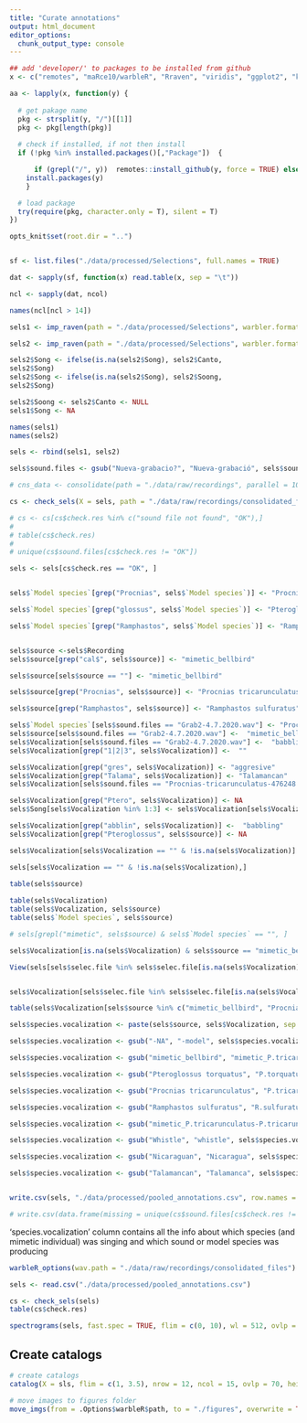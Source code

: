 ```yaml
---
title: "Curate annotations"
output: html_document
editor_options: 
  chunk_output_type: console
---
```


```r

## add 'developer/' to packages to be installed from github
x <- c("remotes", "maRce10/warbleR", "Rraven", "viridis", "ggplot2", "knitr", "kableExtra", "formatR", "ranger", "tuneRanger", "soundgen", "smacof", "caret")

aa <- lapply(x, function(y) {
  
  # get pakage name
  pkg <- strsplit(y, "/")[[1]]
  pkg <- pkg[length(pkg)]
  
  # check if installed, if not then install 
  if (!pkg %in% installed.packages()[,"Package"])  {

      if (grepl("/", y))  remotes::install_github(y, force = TRUE) else
    install.packages(y) 
    }

  # load package
  try(require(pkg, character.only = T), silent = T)
})

opts_knit$set(root.dir = "..")


```

```r

```


```r

sf <- list.files("./data/processed/Selections", full.names = TRUE)

dat <- sapply(sf, function(x) read.table(x, sep = "\t"))

ncl <- sapply(dat, ncol)

names(ncl[ncl > 14])

sels1 <- imp_raven(path = "./data/processed/Selections", warbler.format = TRUE, files = basename(names(ncl[ncl < 14])), all.data = TRUE)

sels2 <- imp_raven(path = "./data/processed/Selections", warbler.format = TRUE, files = basename(names(ncl[ncl == 14])), all.data = TRUE)

sels2$Song <- ifelse(is.na(sels2$Song), sels2$Canto, 
sels2$Song)
sels2$Song <- ifelse(is.na(sels2$Song), sels2$Soong, 
sels2$Song)

sels2$Soong <- sels2$Canto <- NULL
sels1$Song <- NA

names(sels1)
names(sels2)

sels <- rbind(sels1, sels2)

sels$sound.files <- gsub("Nueva-grabacio?", "Nueva-grabació", sels$sound.files, fixed = TRUE)

# cns_data <- consolidate(path = "./data/raw/recordings", parallel = 10)

cs <- check_sels(X = sels, path = "./data/raw/recordings/consolidated_files")

# cs <- cs[cs$check.res %in% c("sound file not found", "OK"),]
# 
# table(cs$check.res)
# 
# unique(cs$sound.files[cs$check.res != "OK"])

sels <- sels[cs$check.res == "OK", ]


sels$`Model species`[grep("Procnias", sels$`Model species`)] <- "Procnias tricarunculatus"

sels$`Model species`[grep("glossus", sels$`Model species`)] <- "Pteroglossus torquatus"

sels$`Model species`[grep("Ramphastos", sels$`Model species`)] <- "Ramphastos sulfuratus"


sels$source <-sels$Recording
sels$source[grep("cal$", sels$source)] <- "mimetic_bellbird"

sels$source[sels$source == ""] <- "mimetic_bellbird"

sels$source[grep("Procnias", sels$source)] <- "Procnias tricarunculatus"

sels$source[grep("Ramphastos", sels$source)] <- "Ramphastos sulfuratus"

sels$`Model species`[sels$sound.files == "Grab2-4.7.2020.wav"] <- "Procnias tricarunculatus"
sels$source[sels$sound.files == "Grab2-4.7.2020.wav"] <-  "mimetic_bellbird"
sels$Vocalization[sels$sound.files == "Grab2-4.7.2020.wav"] <-  "babbling"
sels$Vocalization[grep("1|2|3", sels$Vocalization)] <-  ""

sels$Vocalization[grep("gres", sels$Vocalization)] <- "aggresive"
sels$Vocalization[grep("Talama", sels$Vocalization)] <- "Talamancan"
sels$Vocalization[sels$sound.files == "Procnias-tricarunculatus-476248.wav"] <-  "Monteverde"

sels$Vocalization[grep("Ptero", sels$Vocalization)] <- NA
sels$Song[sels$Vocalization %in% 1:3] <- sels$Vocalization[sels$Vocalization %in% 1:3]

sels$Vocalization[grep("abblin", sels$Vocalization)] <-  "babbling"
sels$Vocalization[grep("Pteroglossus", sels$source)] <- NA

sels$Vocalization[sels$Vocalization == "" & !is.na(sels$Vocalization)] <- sels$`Model species`[sels$Vocalization == "" & !is.na(sels$Vocalization)]

sels[sels$Vocalization == "" & !is.na(sels$Vocalization),]

table(sels$source)
    
table(sels$Vocalization)
table(sels$Vocalization, sels$source)
table(sels$`Model species`, sels$source)

# sels[grepl("mimetic", sels$source) & sels$`Model species` == "", ]

sels$Vocalization[is.na(sels$Vocalization) & sels$source == "mimetic_bellbird" & sels$`Model species` != ""] <- sels$`Model species`[is.na(sels$Vocalization) & sels$source == "mimetic_bellbird" & sels$`Model species` != ""]

View(sels[sels$selec.file %in% sels$selec.file[is.na(sels$Vocalization) & sels$source == "mimetic_bellbird"], ])


sels$Vocalization[sels$selec.file %in% sels$selec.file[is.na(sels$Vocalization) & sels$source == "mimetic_bellbird"] & is.na(sels$Vocalization)] <- c("Ramphastos sulfuratus", "Procnias tricarunculatus", "Pteroglossus torquatus")

table(sels$Vocalization[sels$source %in% c("mimetic_bellbird", "Procnias tricarunculatus")])

sels$species.vocalization <- paste(sels$source, sels$Vocalization, sep = "-")

sels$species.vocalization <- gsub("-NA", "-model", sels$species.vocalization)

sels$species.vocalization <- gsub("mimetic_bellbird", "mimetic_P.tricarunculatus", sels$species.vocalization)

sels$species.vocalization <- gsub("Pteroglossus torquatus", "P.torquatus", sels$species.vocalization)

sels$species.vocalization <- gsub("Procnias tricarunculatus", "P.tricarunculatus", sels$species.vocalization)

sels$species.vocalization <- gsub("Ramphastos sulfuratus", "R.sulfuratus", sels$species.vocalization)

sels$species.vocalization <- gsub("mimetic_P.tricarunculatus-P.tricarunculatus", "mimetic_P.tricarunculatus-adult", sels$species.vocalization)

sels$species.vocalization <- gsub("Whistle", "whistle", sels$species.vocalization)

sels$species.vocalization <- gsub("Nicaraguan", "Nicaragua", sels$species.vocalization)

sels$species.vocalization <- gsub("Talamancan", "Talamanca", sels$species.vocalization)


write.csv(sels, "./data/processed/pooled_annotations.csv", row.names = FALSE)

# write.csv(data.frame(missing = unique(cs$sound.files[cs$check.res != "OK"])), "./data/processed/missing_sound_files.csv", row.names = FALSE)

```


'species.vocalization' column contains all the info about which species (and mimetic individual) was singing and which sound or model species was producing
```r
 
warbleR_options(wav.path = "./data/raw/recordings/consolidated_files")

sels <- read.csv("./data/processed/pooled_annotations.csv")

cs <- check_sels(sels)
table(cs$check.res)

spectrograms(sels, fast.spec = TRUE, flim = c(0, 10), wl = 512, ovlp = 50, parallel = 10, dest.path = "./data/processed/spectrograms")

```

## Create catalogs
```r

# create catalogs
catalog(X = sls, flim = c(1, 3.5), nrow = 12, ncol = 15, ovlp = 70, height = 15, width = 23, same.time.scale = TRUE, mar = 0.005, wl = 512, gr = FALSE, spec.mar = 0.4, lab.mar = 0.8, rm.axes = TRUE, by.row = TRUE, box = TRUE, labels = c("sf.abbr", "selec"), fast.spec = TRUE, pal = viridis, parallel = 10)

# move images to figures folder
move_imgs(from = .Options$warbleR$path, to = "./figures", overwrite = TRUE)

```

